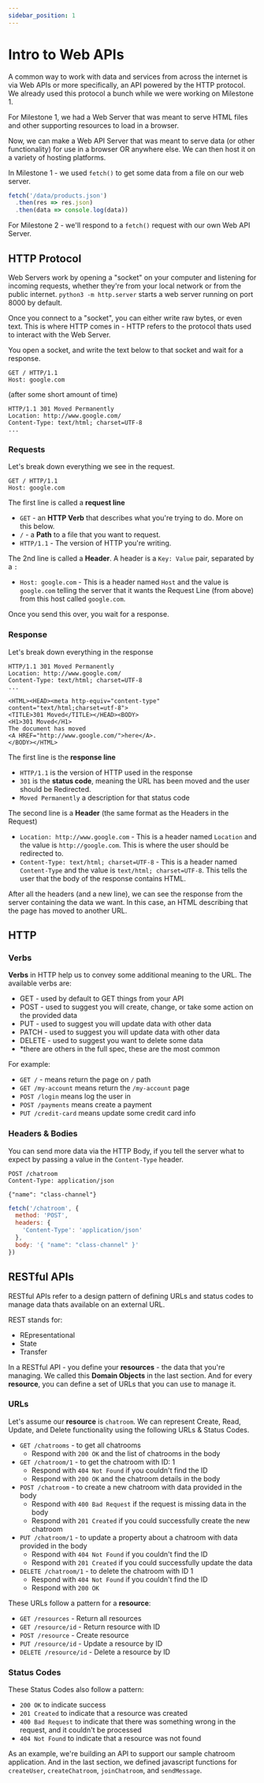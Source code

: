 ```yaml
---
sidebar_position: 1
---
```


# Intro to Web APIs

A common way to work with data and services from across the internet is via Web APIs or more specifically, an API powered by the HTTP protocol. We already used this protocol a bunch while we were working on Milestone 1.

For Milestone 1, we had a Web Server that was meant to serve HTML files and other supporting resources to load in a browser.

Now, we can make a Web API Server that was meant to serve data (or other functionality) for use in a browser OR anywhere else. We can then host it on a variety of hosting platforms.

In Milestone 1 - we used `fetch()` to get some data from a file on our web server.

```js
fetch('/data/products.json')
  .then(res => res.json)
  .then(data => console.log(data))
```

For Milestone 2 - we'll respond to a `fetch()` request with our own Web API Server.

## HTTP Protocol

Web Servers work by opening a "socket" on your computer and listening for incoming requests, whether they're from your local network or from the public internet. `python3 -m http.server` starts a web server running on port 8000 by default.

Once you connect to a "socket", you can either write raw bytes, or even text. This is where HTTP comes in - HTTP refers to the protocol thats used to interact with the Web Server.

You open a socket, and write the text below to that socket and wait for a response.

```plaintext title="Example HTTP Request"
GET / HTTP/1.1
Host: google.com

```

(after some short amount of time)

```plaintext title="Example Response"
HTTP/1.1 301 Moved Permanently
Location: http://www.google.com/
Content-Type: text/html; charset=UTF-8
...
```

### Requests

Let's break down everything we see in the request.

```plaintext title="Example HTTP Request"
GET / HTTP/1.1
Host: google.com

```
The first line is called a __request line__

- `GET` - an __HTTP Verb__ that describes what you're trying to do. More on this below.
- `/` - a __Path__ to a file that you want to request.
- `HTTP/1.1` - The version of HTTP you're writing.

The 2nd line is called a __Header__. A header is a `Key: Value` pair, separated by a `:`
- `Host: google.com` - This is a header named `Host` and the value is `google.com` telling the server that it wants the Request Line (from above) from this host called `google.com`.

Once you send this over, you wait for a response.

### Response

Let's break down everything in the response

```plaintext title="Example Response"
HTTP/1.1 301 Moved Permanently
Location: http://www.google.com/
Content-Type: text/html; charset=UTF-8
...

<HTML><HEAD><meta http-equiv="content-type" content="text/html;charset=utf-8">
<TITLE>301 Moved</TITLE></HEAD><BODY>
<H1>301 Moved</H1>
The document has moved
<A HREF="http://www.google.com/">here</A>.
</BODY></HTML>
```

The first line is the __response line__

- `HTTP/1.1` is the version of HTTP used in the response
- `301` is the __status code__, meaning the URL has been moved and the user should be Redirected.
- `Moved Permanently` a description for that status code

The second line is a __Header__ (the same format as the Headers in the Request)
- `Location: http://www.google.com` - This is a header named `Location` and the value is `http://google.com`. This is where the user should be redirected to.
- `Content-Type: text/html; charset=UTF-8` - This is a header named `Content-Type` and the value is `text/html; charset=UTF-8`. This tells the user that the body of the response contains HTML.


After all the headers (and a new line), we can see the response from the server containing the data we want. In this case, an HTML describing that the page has moved to another URL.

## HTTP

### Verbs

__Verbs__ in HTTP help us to convey some additional meaning to the URL. The available verbs are:

* GET - used by default to GET things from your API
* POST - used to suggest you will create, change, or take some action on the provided data
* PUT - used to suggest you will update data with other data
* PATCH - used to suggest you will update data with other data
* DELETE - used to suggest you want to delete some data
* *there are others in the full spec, these are the most common

For example:

* `GET /` - means return the page on `/` path
* `GET /my-account` means return the `/my-account` page
* `POST /login` means log the user in
* `POST /payments` means create a payment
* `PUT /credit-card` means update some credit card info

### Headers & Bodies

You can send more data via the HTTP Body, if you tell the server what to expect by passing a value in the `Content-Type` header.

<Tabs>
<TabItem value="text" label="Text">

```plaintext
POST /chatroom
Content-Type: application/json

{"name": "class-channel"}
```

</TabItem>
<TabItem value="js" label="Javascript">

```js
fetch('/chatroom', {
  method: 'POST',
  headers: {
    'Content-Type': 'application/json'
  },
  body: '{ "name": "class-channel" }'
})
```

</TabItem>
</Tabs>

## RESTful APIs

RESTful APIs refer to a design pattern of defining URLs and status codes to manage data thats available on an external URL.

REST stands for:
* REpresentational
* State
* Transfer

In a RESTful API - you define your __resources__ - the data that you're managing. We called this __Domain Objects__ in the last section. And for every __resource__, you can define a set of URLs that you can use to manage it.

### URLs

Let's assume our __resource__ is `chatroom`. We can represent Create, Read, Update, and Delete functionality using the following URLs & Status Codes.

* `GET /chatrooms` - to get all chatrooms
  * Respond with `200 OK` and the list of chatrooms in the body
* `GET /chatroom/1` - to get the chatroom with ID: 1
  * Respond with `404 Not Found` if you couldn't find the ID
  * Respond with `200 OK` and the chatroom details in the body
* `POST /chatroom` - to create a new chatroom with data provided in the body
  * Respond with `400 Bad Request` if the request is missing data in the body
  * Respond with `201 Created` if you could successfully create the new chatroom
* `PUT /chatroom/1` - to update a property about a chatroom with data provided in the body
  * Respond with `404 Not Found` if you couldn't find the ID
  * Respond with `201 Created` if you could successfully update the data
* `DELETE /chatroom/1` - to delete the chatroom with ID 1
  * Respond with `404 Not Found` if you couldn't find the ID
  * Respond with `200 OK`

These URLs follow a pattern for a __resource__:

* `GET /resources` - Return all resources
* `GET /resource/id` - Return resource with ID
* `POST /resource` - Create resource
* `PUT /resource/id` - Update a resource by ID
* `DELETE /resource/id` - Delete a resource by ID

### Status Codes

These Status Codes also follow a pattern:
* `200 OK` to indicate success
* `201 Created` to indicate that a resource was created
* `400 Bad Request` to indicate that there was something wrong in the request, and it couldn't be processed
* `404 Not Found` to indicate that a resource was not found

As an example, we're building an API to support our sample chatroom application. And in the last section, we defined javascript functions for `createUser`, `createChatroom`, `joinChatroom`, and `sendMessage`.
